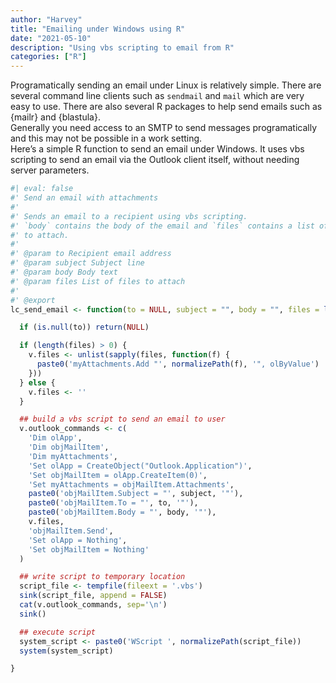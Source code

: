 ```yaml
---
author: "Harvey"
title: "Emailing under Windows using R"
date: "2021-05-10"
description: "Using vbs scripting to email from R"
categories: ["R"]
---
```


Programatically sending an email under Linux is relatively simple.  There are several command line clients such as `sendmail` and `mail` which are very easy to use.  There are also several R packages to help send emails such as {mailr} and {blastula}.  
Generally you need access to an SMTP to send messages programatically and this may not be possible in a work setting.  
Here's a simple R function to send an email under Windows.  It uses vbs scripting to send an email via the Outlook client itself, without needing  server parameters.

```r
#| eval: false
#' Send an email with attachments
#'
#' Sends an email to a recipient using vbs scripting.
#' `body` contains the body of the email and `files` contains a list of files
#' to attach.
#'
#' @param to Recipient email address
#' @param subject Subject line
#' @param body Body text
#' @param files List of files to attach
#'
#' @export
lc_send_email <- function(to = NULL, subject = "", body = "", files = list()) {

  if (is.null(to)) return(NULL)

  if (length(files) > 0) {
    v.files <- unlist(sapply(files, function(f) {
      paste0('myAttachments.Add "', normalizePath(f), '", olByValue')
    }))
  } else {
    v.files <- ''
  }

  ## build a vbs script to send an email to user
  v.outlook_commands <- c(
    'Dim olApp',
    'Dim objMailItem',
    'Dim myAttachments',
    'Set olApp = CreateObject("Outlook.Application")',
    'Set objMailItem = olApp.CreateItem(0)',
    'Set myAttachments = objMailItem.Attachments',
    paste0('objMailItem.Subject = "', subject, '"'),
    paste0('objMailItem.To = "', to, '"'),
    paste0('objMailItem.Body = "', body, '"'),
    v.files,
    'objMailItem.Send',
    'Set olApp = Nothing',
    'Set objMailItem = Nothing'
  )

  ## write script to temporary location
  script_file <- tempfile(fileext = '.vbs')
  sink(script_file, append = FALSE)
  cat(v.outlook_commands, sep='\n')
  sink()

  ## execute script
  system_script <- paste0('WScript ', normalizePath(script_file))
  system(system_script)

}
```

